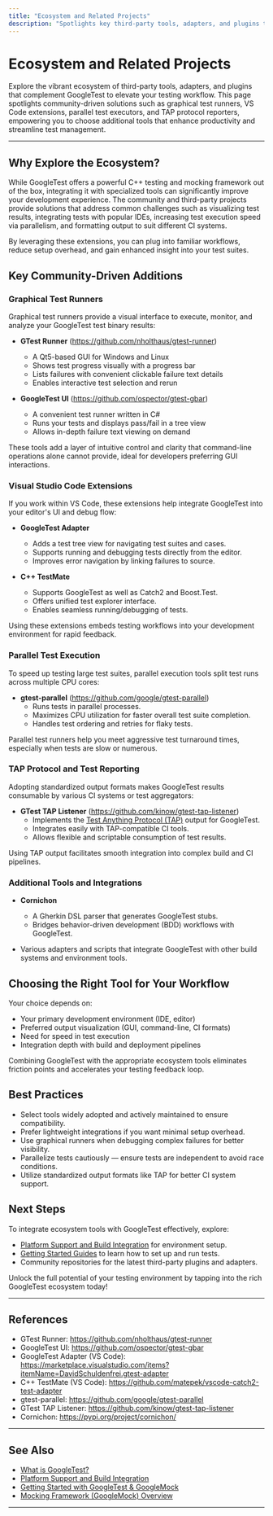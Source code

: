 ```yaml
---
title: "Ecosystem and Related Projects"
description: "Spotlights key third-party tools, adapters, and plugins that extend GoogleTest—for example, graphical test runners, Visual Studio Code extensions, parallel test runners, and TAP reporters. Equips users with awareness of community-driven ways to further enhance productivity."
---
```


# Ecosystem and Related Projects

Explore the vibrant ecosystem of third-party tools, adapters, and plugins that complement GoogleTest to elevate your testing workflow. This page spotlights community-driven solutions such as graphical test runners, VS Code extensions, parallel test executors, and TAP protocol reporters, empowering you to choose additional tools that enhance productivity and streamline test management.

---

## Why Explore the Ecosystem?

While GoogleTest offers a powerful C++ testing and mocking framework out of the box, integrating it with specialized tools can significantly improve your development experience. The community and third-party projects provide solutions that address common challenges such as visualizing test results, integrating tests with popular IDEs, increasing test execution speed via parallelism, and formatting output to suit different CI systems.

By leveraging these extensions, you can plug into familiar workflows, reduce setup overhead, and gain enhanced insight into your test suites.

## Key Community-Driven Additions

### Graphical Test Runners

Graphical test runners provide a visual interface to execute, monitor, and analyze your GoogleTest test binary results:

- **GTest Runner** (https://github.com/nholthaus/gtest-runner)
  - A Qt5-based GUI for Windows and Linux
  - Shows test progress visually with a progress bar
  - Lists failures with convenient clickable failure text details
  - Enables interactive test selection and rerun

- **GoogleTest UI** (https://github.com/ospector/gtest-gbar)
  - A convenient test runner written in C#
  - Runs your tests and displays pass/fail in a tree view
  - Allows in-depth failure text viewing on demand

These tools add a layer of intuitive control and clarity that command-line operations alone cannot provide, ideal for developers preferring GUI interactions.

### Visual Studio Code Extensions

If you work within VS Code, these extensions help integrate GoogleTest into your editor's UI and debug flow:

- **GoogleTest Adapter**
  - Adds a test tree view for navigating test suites and cases.
  - Supports running and debugging tests directly from the editor.
  - Improves error navigation by linking failures to source.

- **C++ TestMate**
  - Supports GoogleTest as well as Catch2 and Boost.Test.
  - Offers unified test explorer interface.
  - Enables seamless running/debugging of tests.

Using these extensions embeds testing workflows into your development environment for rapid feedback.

### Parallel Test Execution

To speed up testing large test suites, parallel execution tools split test runs across multiple CPU cores:

- **gtest-parallel** (https://github.com/google/gtest-parallel)
  - Runs tests in parallel processes.
  - Maximizes CPU utilization for faster overall test suite completion.
  - Handles test ordering and retries for flaky tests.

Parallel test runners help you meet aggressive test turnaround times, especially when tests are slow or numerous.

### TAP Protocol and Test Reporting

Adopting standardized output formats makes GoogleTest results consumable by various CI systems or test aggregators:

- **GTest TAP Listener** (https://github.com/kinow/gtest-tap-listener)
  - Implements the [Test Anything Protocol (TAP)](https://en.wikipedia.org/wiki/Test_Anything_Protocol) output for GoogleTest.
  - Integrates easily with TAP-compatible CI tools.
  - Allows flexible and scriptable consumption of test results.

Using TAP output facilitates smooth integration into complex build and CI pipelines.

### Additional Tools and Integrations

- **Cornichon**
  - A Gherkin DSL parser that generates GoogleTest stubs.
  - Bridges behavior-driven development (BDD) workflows with GoogleTest.

- Various adapters and scripts that integrate GoogleTest with other build systems and environment tools.

## Choosing the Right Tool for Your Workflow

Your choice depends on:

- Your primary development environment (IDE, editor)
- Preferred output visualization (GUI, command-line, CI formats)
- Need for speed in test execution
- Integration depth with build and deployment pipelines

Combining GoogleTest with the appropriate ecosystem tools eliminates friction points and accelerates your testing feedback loop.

## Best Practices

- Select tools widely adopted and actively maintained to ensure compatibility.
- Prefer lightweight integrations if you want minimal setup overhead.
- Use graphical runners when debugging complex failures for better visibility.
- Parallelize tests cautiously — ensure tests are independent to avoid race conditions.
- Utilize standardized output formats like TAP for better CI system support.

## Next Steps

To integrate ecosystem tools with GoogleTest effectively, explore:

- [Platform Support and Build Integration](/overview/integrations-and-ecosystem/platform-support-and-build-integration) for environment setup.
- [Getting Started Guides](/getting-started) to learn how to set up and run tests.
- Community repositories for the latest third-party plugins and adapters.

Unlock the full potential of your testing environment by tapping into the rich GoogleTest ecosystem today!

---

## References

- GTest Runner: https://github.com/nholthaus/gtest-runner
- GoogleTest UI: https://github.com/ospector/gtest-gbar
- GoogleTest Adapter (VS Code): https://marketplace.visualstudio.com/items?itemName=DavidSchuldenfrei.gtest-adapter
- C++ TestMate (VS Code): https://github.com/matepek/vscode-catch2-test-adapter
- gtest-parallel: https://github.com/google/gtest-parallel
- GTest TAP Listener: https://github.com/kinow/gtest-tap-listener
- Cornichon: https://pypi.org/project/cornichon/

---

## See Also

- [What is GoogleTest?](/overview/product-introduction/what-is-googletest)
- [Platform Support and Build Integration](/overview/integrations-and-ecosystem/platform-support-and-build-integration)
- [Getting Started with GoogleTest & GoogleMock](/guides/getting-started/setup-installation)
- [Mocking Framework (GoogleMock) Overview](googlemock/README.md)

---
